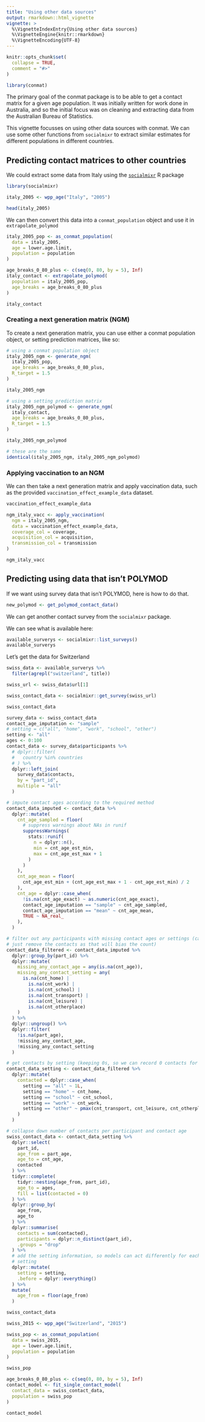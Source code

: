 ```yaml
---
title: "Using other data sources"
output: rmarkdown::html_vignette
vignette: >
  %\VignetteIndexEntry{Using other data sources}
  %\VignetteEngine{knitr::rmarkdown}
  %\VignetteEncoding{UTF-8}
---
```


```r
knitr::opts_chunk$set(
  collapse = TRUE,
  comment = "#>"
)
```

```r
library(conmat)
```

The primary goal of the conmat package is to be able to get a contact matrix for a given age population. It was initially written for work done in Australia, and so the initial focus was on cleaning and extracting data from the Australian Bureau of Statistics. 

This vignette focusses on using other data sources with conmat. We can use some other functions from `socialmixr` to extract similar estimates for different populations in different countries.

## Predicting contact matrices to other countries

We could extract some data from Italy using the [`socialmixr`](https://epiforecasts.io/socialmixr/) R package

```r
library(socialmixr)

italy_2005 <- wpp_age("Italy", "2005")

head(italy_2005)
```

We can then convert this data into a `conmat_population` object and use it in `extrapolate_polymod`

```r
italy_2005_pop <- as_conmat_population(
  data = italy_2005,
  age = lower.age.limit,
  population = population
)
```

```r
age_breaks_0_80_plus <- c(seq(0, 80, by = 5), Inf)
italy_contact <- extrapolate_polymod(
  population = italy_2005_pop,
  age_breaks = age_breaks_0_80_plus
)

italy_contact
```

### Creating a next generation matrix (NGM)

To create a next generation matrix, you can use either a conmat population
object, or setting prediction matrices, like so:

```r
# using a conmat population object
italy_2005_ngm <- generate_ngm(
  italy_2005_pop,
  age_breaks = age_breaks_0_80_plus,
  R_target = 1.5
)

italy_2005_ngm

# using a setting prediction matrix
italy_2005_ngm_polymod <- generate_ngm(
  italy_contact,
  age_breaks = age_breaks_0_80_plus,
  R_target = 1.5
)

italy_2005_ngm_polymod

# these are the same
identical(italy_2005_ngm, italy_2005_ngm_polymod)
```

### Applying vaccination to an NGM

We can then take a next generation matrix and apply vaccination data, such as the provided `vaccination_effect_example_data` dataset.

```r
vaccination_effect_example_data

ngm_italy_vacc <- apply_vaccination(
  ngm = italy_2005_ngm,
  data = vaccination_effect_example_data,
  coverage_col = coverage,
  acquisition_col = acquisition,
  transmission_col = transmission
)

ngm_italy_vacc
```


## Predicting using data that isn't POLYMOD

If we want using survey data that isn't POLYMOD, here is how to do that.

```r
new_polymod <- get_polymod_contact_data()
```

We can get another contact survey from the `socialmixr` package.

We can see what is available here: 
```r
available_surverys <- socialmixr::list_surveys()
available_surverys
```

Let's get the data for Switzerland

```r
swiss_data <- available_surverys %>%
  filter(agrepl("switzerland", title))

swiss_url <- swiss_data$url[1]

swiss_contact_data <- socialmixr::get_survey(swiss_url)

swiss_contact_data
```

```r
survey_data <- swiss_contact_data
contact_age_imputation <- "sample"
# setting = c("all", "home", "work", "school", "other")
setting <- "all"
ages <- 0:100
contact_data <- survey_data$participants %>%
  # dplyr::filter(
  #   country %in% countries
  # ) %>%
  dplyr::left_join(
    survey_data$contacts,
    by = "part_id",
    multiple = "all"
  )

# impute contact ages according to the required method
contact_data_imputed <- contact_data %>%
  dplyr::mutate(
    cnt_age_sampled = floor(
      # suppress warnings about NAs in runif
      suppressWarnings(
        stats::runif(
          n = dplyr::n(),
          min = cnt_age_est_min,
          max = cnt_age_est_max + 1
        )
      )
    ),
    cnt_age_mean = floor(
      cnt_age_est_min + (cnt_age_est_max + 1 - cnt_age_est_min) / 2
    ),
    cnt_age = dplyr::case_when(
      !is.na(cnt_age_exact) ~ as.numeric(cnt_age_exact),
      contact_age_imputation == "sample" ~ cnt_age_sampled,
      contact_age_imputation == "mean" ~ cnt_age_mean,
      TRUE ~ NA_real_
    ),
  )

# filter out any participants with missing contact ages or settings (can't
# just remove the contacts as that will bias the count)
contact_data_filtered <- contact_data_imputed %>%
  dplyr::group_by(part_id) %>%
  dplyr::mutate(
    missing_any_contact_age = any(is.na(cnt_age)),
    missing_any_contact_setting = any(
      is.na(cnt_home) |
        is.na(cnt_work) |
        is.na(cnt_school) |
        is.na(cnt_transport) |
        is.na(cnt_leisure) |
        is.na(cnt_otherplace)
    )
  ) %>%
  dplyr::ungroup() %>%
  dplyr::filter(
    !is.na(part_age),
    !missing_any_contact_age,
    !missing_any_contact_setting
  )

# get contacts by setting (keeping 0s, so we can record 0 contacts for some individuals)
contact_data_setting <- contact_data_filtered %>%
  dplyr::mutate(
    contacted = dplyr::case_when(
      setting == "all" ~ 1L,
      setting == "home" ~ cnt_home,
      setting == "school" ~ cnt_school,
      setting == "work" ~ cnt_work,
      setting == "other" ~ pmax(cnt_transport, cnt_leisure, cnt_otherplace),
    )
  )

# collapse down number of contacts per participant and contact age
swiss_contact_data <- contact_data_setting %>%
  dplyr::select(
    part_id,
    age_from = part_age,
    age_to = cnt_age,
    contacted
  ) %>%
  tidyr::complete(
    tidyr::nesting(age_from, part_id),
    age_to = ages,
    fill = list(contacted = 0)
  ) %>%
  dplyr::group_by(
    age_from,
    age_to
  ) %>%
  dplyr::summarise(
    contacts = sum(contacted),
    participants = dplyr::n_distinct(part_id),
    .groups = "drop"
  ) %>%
  # add the setting information, so models can act differently for each
  # setting
  dplyr::mutate(
    setting = setting,
    .before = dplyr::everything()
  ) %>%
  mutate(
    age_from = floor(age_from)
  )

swiss_contact_data
```

```r
swiss_2015 <- wpp_age("Switzerland", "2015")

swiss_pop <- as_conmat_population(
  data = swiss_2015,
  age = lower.age.limit,
  population = population
)

swiss_pop
```

```r
age_breaks_0_80_plus <- c(seq(0, 80, by = 5), Inf)
contact_model <- fit_single_contact_model(
  contact_data = swiss_contact_data,
  population = swiss_pop
)

contact_model
```
